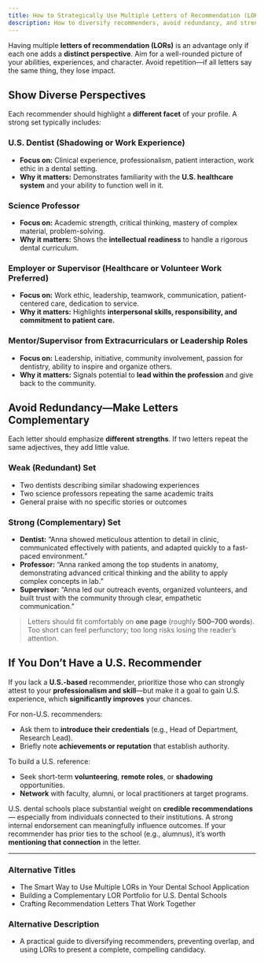 ```yaml
---
title: How to Strategically Use Multiple Letters of Recommendation (LORs) for Dental School Applications
description: How to diversify recommenders, avoid redundancy, and strengthen your application with complementary LORs
---
```


Having multiple **letters of recommendation (LORs)** is an advantage only if each
one adds a **distinct perspective**. Aim for a well-rounded picture of your
abilities, experiences, and character. Avoid repetition—if all letters say the
same thing, they lose impact.

## Show Diverse Perspectives

Each recommender should highlight a **different facet** of your profile. A strong
set typically includes:

### U.S. Dentist (Shadowing or Work Experience)

- **Focus on:** Clinical experience, professionalism, patient interaction, work ethic in a dental setting.
- **Why it matters:** Demonstrates familiarity with the **U.S. healthcare system** and your ability to function well in it.

### Science Professor

- **Focus on:** Academic strength, critical thinking, mastery of complex material, problem-solving.
- **Why it matters:** Shows the **intellectual readiness** to handle a rigorous dental curriculum.

### Employer or Supervisor (Healthcare or Volunteer Work Preferred)

- **Focus on:** Work ethic, leadership, teamwork, communication, patient-centered care, dedication to service.
- **Why it matters:** Highlights **interpersonal skills, responsibility, and commitment to patient care.**

### Mentor/Supervisor from Extracurriculars or Leadership Roles

- **Focus on:** Leadership, initiative, community involvement, passion for dentistry, ability to inspire and organize others.
- **Why it matters:** Signals potential to **lead within the profession** and give back to the community.

## Avoid Redundancy—Make Letters Complementary

Each letter should emphasize **different strengths**. If two letters repeat the
same adjectives, they add little value.

### Weak (Redundant) Set

- Two dentists describing similar shadowing experiences
- Two science professors repeating the same academic traits
- General praise with no specific stories or outcomes

### Strong (Complementary) Set

- **Dentist:** “Anna showed meticulous attention to detail in clinic, communicated effectively with patients, and adapted quickly to a fast-paced environment.”
- **Professor:** “Anna ranked among the top students in anatomy, demonstrating advanced critical thinking and the ability to apply complex concepts in lab.”
- **Supervisor:** “Anna led our outreach events, organized volunteers, and built trust with the community through clear, empathetic communication.”

> Letters should fit comfortably on **one page** (roughly **500–700 words**).  
> Too short can feel perfunctory; too long risks losing the reader’s attention.

## If You Don’t Have a U.S. Recommender

If you lack a **U.S.-based** recommender, prioritize those who can strongly
attest to your **professionalism and skill**—but make it a goal to gain U.S.
experience, which **significantly improves** your chances.

For non-U.S. recommenders:

- Ask them to **introduce their credentials** (e.g., Head of Department, Research Lead).
- Briefly note **achievements or reputation** that establish authority.

To build a U.S. reference:

- Seek short-term **volunteering**, **remote roles**, or **shadowing** opportunities.
- **Network** with faculty, alumni, or local practitioners at target programs.

U.S. dental schools place substantial weight on **credible recommendations**—
especially from individuals connected to their institutions. A strong internal
endorsement can meaningfully influence outcomes. If your recommender has prior
ties to the school (e.g., alumnus), it’s worth **mentioning that connection** in
the letter.

---

### Alternative Titles

- The Smart Way to Use Multiple LORs in Your Dental School Application
- Building a Complementary LOR Portfolio for U.S. Dental Schools
- Crafting Recommendation Letters That Work Together

### Alternative Description

- A practical guide to diversifying recommenders, preventing overlap, and using LORs to present a complete, compelling candidacy.

